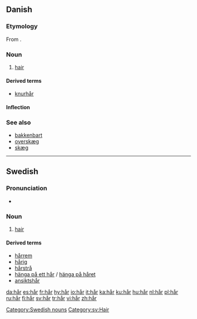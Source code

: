 {{also|har|här|hár|hær}}
==Danish==

===Etymology===

From {{etyl|non|da}} {{term|hár|lang=non}}.

===Noun===
{{da-noun|et}}

# [[hair]]

====Derived terms====
* [[knurhår]] {{n}}

====Inflection====
{{da-noun-infl|et}}

===See also===
* [[bakkenbart]] {{c}}
* [[overskæg]] {{n}}
* [[skæg]] {{n}}

----

==Swedish==

===Pronunciation===
* {{audio|Sv-hår.ogg|audio}}

===Noun===
{{sv-noun-n-zero}}

# [[hair]]

====Derived terms====
* [[hårrem]]
* [[hårig]]
* [[hårstrå]]
* [[hänga på ett hår]] / [[hänga på håret]]
* [[ansiktshår]]

[[Category:Swedish nouns]]
[[Category:sv:Hair]]

[[da:hår]]
[[es:hår]]
[[fr:hår]]
[[hy:hår]]
[[io:hår]]
[[it:hår]]
[[ka:hår]]
[[ku:hår]]
[[hu:hår]]
[[nl:hår]]
[[pl:hår]]
[[ru:hår]]
[[fi:hår]]
[[sv:hår]]
[[tr:hår]]
[[vi:hår]]
[[zh:hår]]